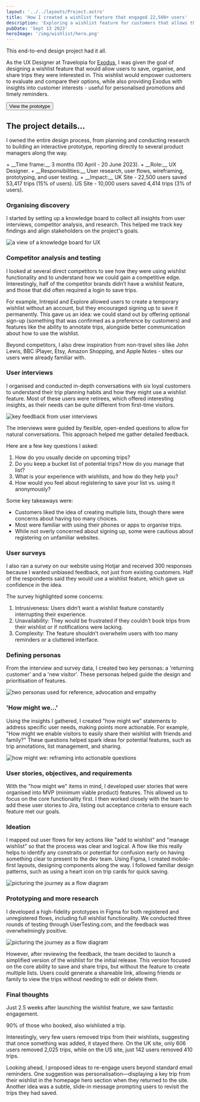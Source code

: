 ```yaml
---
layout: '../../layouts/Project.astro'
title: 'How I created a wishlist feature that engaged 22,500+ users'
description: 'Exploring a wishlist feature for customers that allows them to create, manage and compare a list of trips.'
pubDate: 'Sept 13 2023'
heroImage: '/img/wishlist/hero.png'
---
```



This end-to-end design project had it all.

As the UX Designer at Travelopia for [Exodus](https://www.exodus.co.uk/myaccount#/wishlist), I was given the goal of designing a wishlist feature that would allow users to save, organise, and share trips they were interested in. This wishlist would empower customers to evaluate and compare their options, while also providing Exodus with insights into customer interests - useful for personalised promotions and timely reminders.

<Button href="https://www.figma.com/proto/Qru88JZN5G2DjzJAL65ATR/Docs?page-id=107%3A1241&node-id=1227-33727&node-type=frame&viewport=20658%2C-10224%2C0.23&t=IfB62yZqXF6l7aGe-8&scaling=min-zoom&content-scaling=fixed&starting-point-node-id=1227%3A33727&disable-default-keyboard-nav=1&hide-ui=1" target="_blank">View the prototype</Button>

## The project details...

I owned the entire design process, from planning and conducting research to building an interactive prototype, reporting directly to several product managers along the way.

<Highlight>
+ __Time frame:__ 3 months (10 April - 20 June 2023).
+ __Role:__ UX Designer.
+ __Responsibilities:__ User research, user flows, wireframing, prototyping, and user testing.
+ __Impact:__ UK Site - 22,500 users saved 53,417 trips (15% of users). US Site - 10,000 users saved 4,414 trips (3% of users).
</Highlight>

### Organising discovery

I started by setting up a knowledge board to collect all insights from user interviews, competitor analysis, and research. This helped me track key findings and align stakeholders on the project's goals.

<Image src="/img/wishlist/knowledge-board.png" alt="a view of a knowledge board for UX" width={920} height={575} />

### Competitor analysis and testing

I looked at several direct competitors to see how they were using wishlist functionality and to understand how we could gain a competitive edge. Interestingly, half of the competitor brands didn’t have a wishlist feature, and those that did often required a login to save trips.

For example, Intrepid and Explore allowed users to create a temporary wishlist without an account, but they encouraged signing up to save it permanently. This gave us an idea: we could stand out by offering optional sign-up (something that was confirmed as a preference by customers) and features like the ability to annotate trips, alongside better communication about how to use the wishlist.

Beyond competitors, I also drew inspiration from non-travel sites like John Lewis, BBC iPlayer, Etsy, Amazon Shopping, and Apple Notes - sites our users were already familiar with.

### User interviews

I organised and conducted in-depth conversations with six loyal customers to understand their trip planning habits and how they might use a wishlist feature. Most of these users were retirees, which offered interesting insights, as their needs can be quite different from first-time visitors.

<Image src="/img/wishlist/user-interview.png" alt="key feedback from user interviews" width={920} height={575} />

The interviews were guided by flexible, open-ended questions to allow for natural conversations. This approach helped me gather detailed feedback.

Here are a few key questions I asked:

1. How do you usually decide on upcoming trips?
2. Do you keep a bucket list of potential trips? How do you manage that list?
3. What is your experience with wishlists, and how do they help you?
4. How would you feel about registering to save your list vs. using it anonymously?

Some key takeaways were:

+ Customers liked the idea of creating multiple lists, though there were concerns about having too many choices.
+ Most were familiar with using their phones or apps to organise trips.
+ While not overly concerned about signing up, some were cautious about registering on unfamiliar websites.

### User surveys

I also ran a survey on our website using Hotjar and received 300 responses because I wanted unbiased feedback, not just from existing customers. Half of the respondents said they would use a wishlist feature, which gave us confidence in the idea.

The survey highlighted some concerns:

1. Intrusiveness: Users didn’t want a wishlist feature constantly interrupting their experience.
2. Unavailability: They would be frustrated if they couldn’t book trips from their wishlist or if notifications were lacking.
3. Complexity: The feature shouldn’t overwhelm users with too many reminders or a cluttered interface.

### Defining personas

From the interview and survey data, I created two key personas: a 'returning customer' and a 'new visitor'. These personas helped guide the design and prioritisation of features.

<Image src="/img/wishlist/wishlist-personas.png" alt="two personas used for reference, advocation and empathy" width={920} height={575} />

### 'How might we...'

Using the insights I gathered, I created "how might we" statements to address specific user needs, making points more actionable. For example, "How might we enable visitors to easily share their wishlist with friends and family?" These questions helped spark ideas for potential features, such as trip annotations, list management, and sharing.

<Image src="/img/wishlist/how-might-we.png" alt="how might we: reframing into actionable questions" width={920} height={575} />

### User stories, objectives, and requirements

With the "how might we" items in mind, I developed user stories that were organised into MVP (minimum viable product) features. This allowed us to focus on the core functionality first. I then worked closely with the team to add these user stories to Jira, listing out acceptance criteria to ensure each feature met our goals.

### Ideation

I mapped out user flows for key actions like "add to wishlist" and "manage wishlist" so that the process was clear and logical. A flow like this really helps to identify any constraits or potential for confusion early on having something clear to present to the dev team. Using Figma, I created mobile-first layouts, designing components along the way. I followed familiar design patterns, such as using a heart icon on trip cards for quick saving.

<Image src="/img/wishlist/flow.png" alt="picturing the journey as a flow diagram" width={920} height={575} />

### Prototyping and more research

I developed a high-fidelity prototypes in Figma for both registered and unregistered flows, including full wishlist functionality. We conducted three rounds of testing through UserTesting.com, and the feedback was overwhelmingly positive.

<Image src="/img/wishlist/wishlist-prototype.png" alt="picturing the journey as a flow diagram" width={920} height={575} />

However, after reviewing the feedback, the team decided to launch a simplified version of the wishlist for the initial release. This version focused on the core ability to save and share trips, but without the feature to create multiple lists. Users could generate a shareable link, allowing friends or family to view the trips without needing to edit or delete them.

### Final thoughts

Just 2.5 weeks after launching the wishlist feature, we saw fantastic engagement.

90% of those who booked, also wishlisted a trip.

Interestingly, very few users removed trips from their wishlists, suggesting that once something was added, it stayed there. On the UK site, only 606 users removed 2,025 trips, while on the US site, just 142 users removed 410 trips.

Looking ahead, I proposed ideas to re-engage users beyond standard email reminders. One suggestion was personalisation—displaying a key trip from their wishlist in the homepage hero section when they returned to the site. Another idea was a subtle, slide-in message prompting users to revisit the trips they had saved.